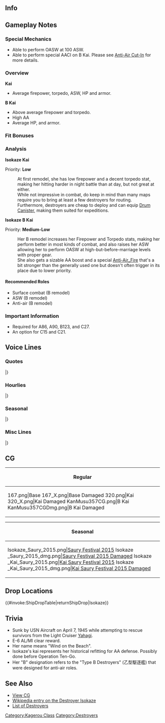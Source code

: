==Info==
{{KanmusuInfo|ID=167}}
{{KanmusuInfo|ID=167a}}
{{KanmusuInfo|ID=357}}

==Gameplay Notes==
===Special Mechanics===
* Able to perform OASW at 100 ASW.
* Able to perform special AACI on B Kai. Please see [[Anti-Air_Fire#Anti-Air_Cut-In|Anti-Air Cut-In]] for more details.

===Overview===
'''Kai'''
* Average firepower, torpedo, ASW, HP and armor.  

'''B Kai'''
* Above average firepower and torpedo.
* High AA
* Average HP, and armor.

===Fit Bonuses===
{{:{{BASEPAGENAME}}/Equipment Bonuses}}
{{clear}}

===Analysis===
'''Isokaze Kai'''

Priority: '''Low'''

:At first remodel, she has low firepower and a decent torpedo stat, making her hitting harder in night battle than at day, but not great at either.
:While not impressive in combat, do keep in mind than many maps require you to bring at least a few destroyers for routing.
:Furthermore, destroyers are cheap to deploy and can equip [[Drum Canister]], making them suited for expeditions.


'''Isokaze B Kai''' 

Priority: '''Medium-Low'''
:Her B remodel increases her Firepower and Torpedo stats, making her perform better in most kinds of combat, and also raises her ASW allowing her to perform OASW at high-but-before-marriage levels with proper gear.
:She also gets a sizable AA boost and a special [[Anti-Air_Fire]] that's a bit stronger than the generally used one but doesn't often trigger in its place due to lower priority.

====Recommended Roles====
* Surface combat (B remodel)
* ASW (B remodel)
* Anti-air (B remodel)

===Important Information===
* Required for A86, A90, B123, and C27.
* An option for C15 and C21.

==Voice Lines==
===Quotes===
{{ShipquoteHeader}}
{{ShipquoteKai
|scenario = Introduction
|origin = 陽炎型駆逐艦十二番艦、磯風。大丈夫、私が護ってあげる。
|translation = I'm the 12th ship of the Kagerou-class destroyers, Isokaze. It's alright, I'll protect you.
|audio = Isokaze-Introduction.ogg
}}
{{ShipquoteKai
|scenario = Introduction
|kai = yes
|origin = 陽炎型駆逐艦十二番艦、磯風。司令、共に進もう。心配はいらない。
|translation = I'm the 12th ship of the Kagerou-class destroyers, Isokaze. We'll move forward together Commander. You don't need to worry.
|audio = IsokazeKai-Introduction.ogg
}}
{{ShipquoteKai
|scenario = Library
|origin = 陽炎型駆逐艦十二番艦、磯風だ。
戦歴ならあの雪風にも遅れはとらぬ。数々の海戦、決戦に参加し、戦い抜いたんだ。
大和・武蔵・金剛・大鳳…彼女達の最期もこの目に焼き付いている。今度こそ…護り抜くさ。
|translation = I'm the 12th ship of the Kagerou-class destroyers, Isokaze.
I won't lose to Yukikaze in terms of combat experience. I participated in many naval battles and in that decisive battle I fought to the bitter end.<ref>[https://en.wikipedia.org/wiki/Operation_Ten-Go Operation Ten-Go] was the last major Japanese operation of the war.</ref>
Yamato, Musashi, Kongou, Taihou... I witnessed their final moments with my own eyes. This time... I'll protect them.
|audio = Isokaze-Library.ogg
}}
{{ShipquoteKai
|scenario = Secretary 1
|origin = どうした？
|translation = What's the matter?
|audio = Isokaze-Secretary_1.ogg
}}
{{ShipquoteKai
|scenario = Secretary 1
|kai3 = yes
|origin = どうした？この磯風に、なにかようか？
|translation = What is it? Is there something you want from me?
|audio = IsokazeBKai-Sec1.mp3
}}
{{ShipquoteKai
|scenario = Secretary 2
|origin = 司令…笑ってる内にやめような。
|translation = Commander... you should stop while I'm still laughing.
|audio = Isokaze-Secretary_2.ogg
}}
{{ShipquoteKai
|scenario = Secretary 2
|kai = yes
|origin = 司令…しつこいのは嫌いではないが、それはどうだろうか。
|translation = Commander... I don't dislike your persitence, but what are you doing?
|audio = IsokazeKai-Secretary_2.ogg
}}
{{ShipquoteKai
|scenario = Secretary 2
|kai3 = yes
|origin = うむ、それは興味深い。少し、浜風や浦風から聞いたやり方とは違うが。
|translation = I see, that's interesting. That's a bit different from what I heard from Hamakaze and Urakaze.
|audio = IsokazeBKai-Sec2.mp3
}}
{{ShipquoteKai
|scenario = Secretary 3
|origin = いいだろう…この磯風が相手になってやろう。たとえ司令が相手でも容赦なぞしない。
|translation = Alright then... I'll be your opponent. Even if you're my opponent I won't show any mercy.
|audio = Isokaze-Secretary_3.ogg
}}
{{ShipquoteKai
|scenario = Secretary 2
|kai3 = yes
|origin = よし、近藤司令の朝食づくりを試してみよう。ありがとう、感謝する。
|translation = Alright, you try making breakfast this time, Commander. Thank you, I appreciate it.
|audio = IsokazeBKai-Sec3.mp3
}}
{{ShipquoteKai
|scenario = Secretary Idle
|origin = 司令…第十七駆逐隊、いつでも出撃可能だ…可能だぞ。なぁ浜風…浜風？
|translation = Commander... The 17h Destroyer Division is ready to sortie anytime... We're ready... Right Hamakaze... Hamakaze?<ref>Hamakaze can be considered Isokaze's closest partner as they were together in almost every action and even sunk in the same battle.</ref>
|audio = Isokaze-Idle.ogg
}}
{{ShipquoteKai
|scenario = Secretary (Married)
|origin = 司令、しっかり食べてるか、食べないといざという時生き残れないぞ、生きることも立派な戦いだ、という訳で間宮に行こうか。
|translation = Are you eating well Commander? If you don't eat you won't survive the hard times. Fighting to live is praiseworthy. So with that, let's go to Mamiya's.
|audio = Isokaze-Secretary_Married.ogg
}}
{{ShipquoteKai
|scenario = Wedding
|origin = 司令、何だ。折り入っての相談というのは。二水戦第十七駆逐隊の編成の話か？何、違う。では浜風のやつが何か？浜風は関係ない…そうか。ん…その指輪を…この磯風に…ん、何…えっ…あ、あの…。
|translation = What is it Commander? Having a heart to heart with me. Is it about the organisation of the 19th Destroyer Division from the 2nd Torpedo Squadron? What, it's not. Then is it something about Hamakaze? It's nothing to do with her... I see. Hmm... That ring is... for me... Wh-what... Eh... Uh, ummm...
|audio = Isokaze-Wedding.ogg
}}
{{ShipquoteKai
|scenario = Player's Score
|origin = 情報収集も大切だな。
|translation = Gathering intelligence is important.
|audio = Isokaze-Looking_At_Scores.ogg
}}
{{ShipquoteKai
|scenario = Player's Score
|kai = yes
|origin = うん。情報の収集は大事だな。
|translation = Yup, Gathering intelligence is important.
|audio = IsokazeKai-Looking_At_Scores.ogg
}}
{{ShipquoteKai
|scenario = Joining the Fleet
|origin = 第十七駆逐隊磯風、推参。
|translation = 19th Destroyer Division, Isokaze. Reporting in.
|audio = Isokaze-Joining_A_Fleet.ogg
}}
{{ShipquoteKai
|scenario = Equipment 1
|origin = そうだな…改装は必要だ、頼む。
|translation = That's right... remodels are necessary. Please.
|audio = Isokaze-Equipment_1.ogg
}}
{{ShipquoteKai
|scenario = Equipment 2
|origin = ありがたい…これでまた戦える。
|translation = I'm thankful... I can continue to fight with this.
|audio = Isokaze-Equipment_2.ogg
}}
{{ShipquoteKai
|scenario = Equipment 2
|kai3 = yes
|origin = なるほどな。
|translation = I see.
|audio = IsokazeBKai-Equip2.mp3
}}
{{ShipquoteKai
|scenario = Equipment 3
|origin = 進もう。
|translation = Forwards.
|audio = Isokaze-Equipment_3.ogg
}}
{{ShipquoteKai
|scenario = Supply
|origin = 補給は大事だ。それ無くしては戦えぬ。
|translation = Supplies are important. Without them I can't fight.
|audio = Isokaze-Supply.ogg
}}
{{ShipquoteKai
|scenario = Docking (Minor Damage)
|origin = 少し埃を落としてくるぞ。
|translation = I'm going to dust myself off a little.
|audio = Isokaze-Docking_Minor.ogg
}}
{{ShipquoteKai
|scenario = Docking (Minor Damage)
|kai = yes
|origin = 少し戦場の垢を落としてくるぞ。
|translation = I need a moment to clean off this battlefield grime.
|audio = IsokazeKai-Docking_Minor.ogg
}}
{{ShipquoteKai
|scenario = Docking (Major Damage)
|origin = また戦うために下がるのだ。大丈夫、直ぐに戻るさ。
|translation = So I need to retreat again. It's fine, I'll be right back.
|audio = Isokaze-Docking_Major.ogg
}}
{{ShipquoteKai
|scenario = Docking (Major Damage)
|kai = yes
|origin = また戦うために下がるのだ。大丈夫、直ぐに戻る。心配するな。
|translation = So I need to retreat again. It's fine, I'll be right back. So don't worry.
|audio = IsokazeKai-Docking_Major.ogg
}}
{{ShipquoteKai
|scenario = Construction
|origin = 新造艦が完成だ。よかったな。
|translation = A new ship has been completed. That's great.
|audio = Isokaze-Construction.ogg
}}
{{ShipquoteKai
|scenario = Construction
|kai = yes
|origin = 新造艦が完成。戦力充実だな。
|translation = A new ship has been completed. We've bolstered our forces.
|audio = IsokazeKai-Construction.ogg
}}
{{ShipquoteKai
|scenario = Returning from Sortie
|origin = 艦隊が無事帰投したぞ。
|translation = The fleet has safely returned to port.
|audio = Isokaze-Returning_From_Sortie.ogg
}}
{{ShipquoteKai
|scenario = Starting a Sortie
|origin = この磯風が出よう。心配はいらない。
|translation = I'm moving out. Don't worry.
|audio = Isokaze-Starting_A_Sortie.ogg
}}
{{ShipquoteKai
|scenario = Starting a Sortie
|kai = yes
|origin = 磯風、抜錨する。艦隊出撃だ。
|translation = Isokaze, setting sail. The fleet is sortieing. 
|audio = IsokazeKai-Starting_A_Sortie.ogg
}}
{{ShipquoteKai
|scenario = Starting a Battle
|origin = 敵艦隊発見。全艦、突撃用意。
|translation = Enemy fleet spotted. All ships, prepare to attack.
|audio = Isokaze-Battle_Start.ogg
}}
{{ShipquoteKai
|scenario = Attack
|origin = 撃って撃って撃ちまくれ。
|translation = Fire, fire, don't let up.
|audio = Isokaze-Attack.ogg
}}
{{ShipquoteKai
|scenario = Night Battle Attack
|origin = 磯風の戦歴は伊達ではないぞ！　忘れるな！
|translation = My combat experience isn't just for show! Don't forget that!
|audio = Isokaze-Night_Attack.ogg
}}
{{ShipquoteKai
|scenario = Night Battle Attack
|kai = yes
|origin = 今の磯風の力、なめないでもらおう！
|translation = You shouldn't underestimate my current strength!
|audio = IsokazeKai-Night_Attack.ogg
}}
{{ShipquoteKai
|scenario = Night Battle
|origin = 残敵を掃射する。磯風に続け。
|translation = Let's rout the remaining enemies. Follow me.
|audio = Isokaze-Night_Battle.ogg
}}
{{ShipquoteKai
|scenario = MVP
|origin = ん…また磯風が武勲をたてたというのか。いや…この程度の働きでは何の意味もない。
|translation = Hmmm... I've increased my honours again huh. Well... this standard of performance isn't significant. 
|audio = Isokaze-MVP.ogg
}}
{{ShipquoteKai
|scenario = Minor Damage 1
|origin = ちっ…まだまだいける、嘗めるな。
|translation = Tch... I can still go on, don't underestimate me.
|audio = Isokaze-Minor_Damage_1.ogg
}}
{{ShipquoteKai
|scenario = Minor Damage 1
|kai3 = yes
|origin = ちい…この磯風が、信じられん…
|translation = Tch...I can’t believe this would happen to me...
|audio = IsokazeBKai-MinorDmg1.mp3
}}
{{ShipquoteKai
|scenario = Minor Damage 2
|origin = やるなぁ…火力が段違い。だが負けない。
|translation = Now you've done it... Such a difference in firepower. But I won't lose.
|audio = Isokaze-Minor_Damage_2.ogg
}}
{{ShipquoteKai
|scenario = Minor Damage 2
|kai = yes
|origin = くっ…しかし、まだ航行は可能だ。
|translation = Ugh... But I can still move.
|audio = IsokazeKai-Minor_Damage_2.ogg
}}
{{ShipquoteKai
|scenario = Major Damage
|origin = しまった。こんなところで航行不能になるわけにはいかない。動け、動け。
|translation = Oh no. I can't be stranded in a place like this. Move, move!<ref>She was hit by a bomb that flooded her engine room and caused her to lose all power.</ref>
|audio = Isokaze-Major_Damage.ogg
}}
{{ShipquoteKai
|scenario = Major Damage
|kai3 = yes
|origin = しれい、すまない、この磯風おいて進んでこれ。頼む。
|translation = Commander, I’m sorry, please continue on without me. I’m counting on you.
|audio = IsokazeBKai-MajorDmg.mp3
}}
{{ShipquoteKai
|scenario = Sunk
|origin = 航行不能か…皆に迷惑をかけるわけにはいかない。雪風、すまん…また頼めるか。
|translation = I'm stranded huh... I won't drag everyone down with me. Sorry Yukikaze... I have a request of you.<ref>She was scuttled by Yukikaze after being left adrift.</ref>
|audio = Isokaze-Sunk.ogg
}}
|} <references/>

{{clear}}

===Hourlies===
{{ShipquoteHeader | type = hourly}}
{{ShipquoteKai
|scenario = 00:00 
|origin = 日付が更新された。本日の時報はこの磯風が担当する。なんだ？不満でもあるのか？
|translation = The date has changed. I'll be handling the time announcements today. What? You got a problem with that?
|audio = IsokazeKai-Hourly_0000.ogg
}}
{{ShipquoteKai
|scenario = 01:00 
|origin = マルヒトマルマルだ。夜だな。
|translation = It's 0100. It's night.
|audio = IsokazeKai-Hourly_0100.ogg
}}
{{ShipquoteKai
|scenario = 02:00 
|origin = マルフタマルマルだ。夜だ。なんだ？なにか不満なのか？
|translation = It's 0200. It's night. What? You have another problem?
|audio = IsokazeKai-Hourly_0200.ogg
}}
{{ShipquoteKai
|scenario = 03:00 
|origin = マルサンマルマルだ。がっ…司令、そう難しい顔をされては困る。何が言いたい？
|translation = It's 0300. Gah... That displeased look on your face troubles me Commander. You got something to say?
|audio = IsokazeKai-Hourly_0300.ogg
}}
{{ShipquoteKai
|scenario = 04:00 
|origin = マルヨンマルマルだ。そろそろ朝だな。司令が何に不満なのか少しわかってきた、が…
|translation = It's 0400. It's nearly morning. I think I understand a little what you were displeased about Commander, but...
|audio = IsokazeKai-Hourly_0400.ogg
}}
{{ShipquoteKai
|scenario = 05:00 
|origin = マルゴーマルマル。しかし、この磯風に戦闘以外の事を期待されても。努力はするが。
|translation = 0500. But, even when I've been entrusted with non-combat things, I'll put in an effort.
|audio = IsokazeKai-Hourly_0500.ogg
}}
{{ShipquoteKai
|scenario = 06:00 
|origin = マルロクマルマルだ。朝だな。では、朝食というのを作ってみるか。なんだその目は？
|translation = It's 0600. It's morning. Now, shall I go make breakfast? What's with that look?
|audio = IsokazeKai-Hourly_0600.ogg
}}
{{ShipquoteKai
|scenario = 07:00 
|origin = マルナナマルマル。大丈夫だ。浜風にやり方は聞いてある。ほら、できたぞ。どうだ？
|translation = 0700. It's fine. Hamakaze taught me how to do it. See, it's done. How is it?
|audio = IsokazeKai-Hourly_0700.ogg
}}
{{ShipquoteKai
|scenario = 08:00 
|origin = マルハチマルマルだ。司令、どうした？腹が痛いのか？いかんな、戦闘指揮に差し障る。
|translation = It's 0800. What's wrong Commander? Do you have a stomachache? That's bad, it'll hinder your command duties.
|audio = IsokazeKai-Hourly_0800.ogg
}}
{{ShipquoteKai
|scenario = 09:00 
|origin = マルキューマルマル。司令、腹痛は治まったか？普段の鍛錬が足りないのではないか。
|translation = 0900. Is your stomachache better Commander? Are you lacking regular training?
|audio = IsokazeKai-Hourly_0900.ogg
}}
{{ShipquoteKai
|scenario = 10:00 
|origin = ヒトマルマルマルだ。よし、演習だな。第十七駆逐隊ならいつでも抜錨可能だ。
|translation = It's 1000. Right, it's time for exercises. The 19th Destroyer Division is always ready to set sail.
|audio = IsokazeKai-Hourly_1000.ogg
}}
{{ShipquoteKai
|scenario = 11:00 
|origin = ヒトヒトマルマル。昼食も任せておいてくれ。谷風から…あっ、なぜ逃げる。司令！
|translation = 1100. Leave lunch to me too. Tanikaze taught... Ah, why are you running away? Commander!
|audio = IsokazeKai-Hourly_1100.ogg
}}
{{ShipquoteKai
|scenario = 12:00 
|origin = ヒトフタマルマル。正午だ。司令、谷風がくれた戦闘配食だ。海での握り飯は格別だな。
|translation = 1200. It's noon. Here are some military rations Tanikaze gave us Commander. Having rice balls on the sea is quite special.
|audio = IsokazeKai-Hourly_1200.ogg
}}
{{ShipquoteKai
|scenario = 13:00 
|origin = ヒトサンマルマル。握り飯美味かったろ？谷風はああ見えて面倒見のいい良い奴なんだ。
|translation = 1300. The rice balls were delicious right? She might not look it, but Tanikaze is good at taking care of others. 
|audio = IsokazeKai-Hourly_1300.ogg
}}
{{ShipquoteKai
|scenario = 14:00 
|origin = ヒトヨンマルマルだ。よし、そろそろ本格的に出撃だな。我が主力艦隊を繰り出そう。
|translation = It's 1400. Alright, it's almost time to go on a real sortie. Let's dispatch the main fleet.
|audio = IsokazeKai-Hourly_1400.ogg
}}
{{ShipquoteKai
|scenario = 15:00 
|origin = ヒトゴーマルマル。おやつ？いらんいらん。余計なバルジができてしまう。
|translation = 1500. A snack? I don't need it. I'll get an unwanted bulge.
|audio = IsokazeKai-Hourly_1500.ogg
}}
{{ShipquoteKai
|scenario = 16:00 
|origin = ヒトロクマルマル。司令、手強い敵艦隊を叩こう。陣形はもちろん単縦陣。なに、輪形陣だと？わかってないな。わかってないぞ！
|translation = 1600. Let's go fight a tough enemy fleet Commnader. Of course we'll be in line ahead. What, diamond formation? You don't understand, you just don't understand.
|audio = IsokazeKai-Hourly_1600.ogg
}}
{{ShipquoteKai
|scenario = 17:00 
|origin = ヒトナナマルマル。司令、そろそろ日が暮れるな。あっという間だな。一日も。
|translation = 1700. The day is almost over. The day just flew by.
|audio = IsokazeKai-Hourly_1700.ogg
}}
{{ShipquoteKai
|scenario = 18:00 
|origin = ヒトハチマルマルだ。司令、夕しょｋ… なぜ逃げる？大丈夫、浦風が助っ人に来てくれる。
|translation = 1800. Commander, dinner... Why are you running away? It's fine, Urakaze will be helping me.
|audio = IsokazeKai-Hourly_1800.ogg
}}
{{ShipquoteKai
|scenario = 19:00 
|origin = ヒトキューマルマル。す、少し時間はかかったが夕食の用意ができたぞ。司令、どうだ？
|translation = 1900. I-it took a while, but dinner is ready. How is it Commander?
|audio = IsokazeKai-Hourly_1900.ogg
}}
{{ShipquoteKai
|scenario = 20:00 
|origin = フタマルマルマル。その茶碗蒸しも浦風が。あっ、その焼き魚こそこの磯風が。美味いか？
|translation = 2299, That chawanmushi was made by Urakaze. Ah, that grilled fish was made by me. Is it delicious?
|audio = IsokazeKai-Hourly_2000.ogg
}}
{{ShipquoteKai
|scenario = 21:00 
|origin = フタヒトマルマル。浦風が来てくれて助かった…料理というのは難しいものだな。
|translation = 2100. Thank goodness Urakaze came to help... Cooking is hard.
|audio = IsokazeKai-Hourly_2100.ogg
}}
{{ShipquoteKai
|scenario = 22:00 
|origin = フタフタマルマルだ。もうこんな時間か。よし、夜戦演習だな。第十七駆逐隊、集結だ！
|translation = 2200. It's aready this time. Alright, time for night battle exercises. 19th Destroyer Division, assemble!
|audio = IsokazeKai-Hourly_2200.ogg
}}
{{ShipquoteKai
|scenario = 23:00 
|origin = フタサンマルマル。司令、本日も一日お疲れだった。明日もよい日だといいな。
|translation = 2300. Thank you for your hard work today Commander. I hope tomorrow is a good day too.
|audio = IsokazeKai-Hourly_2300.ogg
}}
|} <references/>

{{clear}}

===Seasonal===
{{SeasonalHeaderOld}}
{{SeasonalQuote
|scenario = [[Seasonal/Saury_2015|Saury Festival 2015]]
|origin = 司令、すまない。忘れてくれ。
|translation =	Sorry, Commander. Please forget that.
|audio = Isokaze_Saury_2015_Secretary.ogg
|notes =
}}
{{SeasonalQuote
|scenario = [[Seasonal/Third_Anniversary|3rd Anniversary]]
|origin = 司令、艦隊は三周年を迎えたそうだな。この磯風も誇らしいぞ。よし、記念の夜間訓練でも始めようか。手加減はせんぞ。
|translation =	The 3rd Anniversary is here, Commander. I’m proud of this. Alright, let’s start with the anniversary night training. I won’t hold back.
|audio = Isokaze_3rd_Anniversary_Sec1.mp3
|notes = 
}}
{{SeasonalQuote
|scenario = [[Seasonal/Rainy_Season_2016|Rainy Season 2016]]
|origin = 雨か。梅雨だからな。いや、雨も悪くない、心が落ち着くだろ…。この季節は、嫌いでは無いぞ。
|translation =	It’s raining. Must be the rainy season. No, I don’t mind the rain, it comforts me… I don’t dislike this season.
|audio = Isokaze_Rainy_Season_2016_Sec1.mp3
|notes = 
}}
{{SeasonalQuote
|scenario = [[Seasonal/Autumn_2016|Autumn 2016]]
|origin = 秋か。また、あの季節が来るのだな。よし、いいだろう。練度を上げたこの磯風の力、見せてやろう。サンマでも何でも、焼いてやるさ！
|translation =	It’s autumn. It’s that season again. Alright then. I’ll show you how much better I’ve gotten. Be it saury or anything else, I’ll grill it!
|audio = Isokaze_Autumn_2016_Sec1.mp3
|notes = 
}}
{{SeasonalQuote
|scenario = [[Seasonal/Saury_2016|Saury Festival 2016]]
|origin = ヴヘェ…いや、秋刀魚はな、こうやって、丁寧に焼きあげて…。おかしい…おかしいぞ…浦風から聞いていたのと、なにか…違う…
|translation =	*cough* …Well, if I grilled the saury carefully like this… Strange… very strange… Urakaze told me to do it like this but something… is wrong…
|audio = Isokaze_Sec1_Saury_2015.mp3
|notes = 
}}
{{SeasonalQuote
|scenario = [[Seasonal/Autumn_2016|Autumn 2016]]
|origin = 来年こそは秋刀魚もしっかり焼けるよう。鍛錬を積んでおこう…。戦闘は誰にも遅れをとるつもりはないが、食の技術も…大切だ。
|translation =	I’ll be sure to grill the saury properly next year. I’ll keep practicing… I won’t lose to anyone in battle but, cooking skills are also… important.
|audio = Isokaze_Late_Autumn_2017_Sec1.mp3
|notes = 
}}
{{SeasonalQuote
|scenario = [[Seasonal/Christmas_2016|Christmas 2016]]
|origin = ふむ、これがクリスマスというやつか。賑やかだな。悪くない。谷風の奴も張り切っているな…どれ、ケーキとやらを頂くか。う、美味いな！
|translation =	Hmm, so this is Christmas. It’s lively. It’s not bad. Tanikaze is really enjoying herself… Let me try some cake. I-it’s delicious!
|audio = Isokaze_Christmas_2016_Sec1.mp3
|notes = 
}}
{{SeasonalQuote
|scenario = [[Seasonal/End_of_Year_2016|End of Year 2016]]
|origin = 大鳳よ、何をのんびりしている？時は師走。艦隊は全力上げて大掃除を展開中だ。さぁ、ドックはほうきだけ頼むぞ。うむ、頼む。
|translation = Why are you doing nothing, Taihou? It’s the end of the year. The whole fleet is mobilising for spring cleaning. Now, I’m counting on you to sweep the docks. Yup, I’ll leave it to you.
|audio = Isokaze_End_Of_Year_2016_Sec1.mp3
|notes = 
}}
{{SeasonalQuote
|scenario = [[Seasonal/Setsubun_2017|Setsubun 2017]]
|origin = 節分か。いや、こういった行事は嫌いではない。我が第十七駆逐隊が投げる鬼役は誰だ？おほ、そうか。よし、十七駆、全力で参る！
|translation =	It’s Setsubun. Well, I don’t dislike these sorts of events. Who is playing the Oni for the 19th Destroyer Division? Oho, I see. Alright, DesDiv19, forwards at full force!
|audio = Isokaze_Setsubun_2017.mp3
|notes = 
}}
{{SeasonalQuote
|scenario = [[Seasonal/White_Day_2017|White Day 2017]]
|origin = 司令、これは何だ？お返しだと？何のだ？あぁ、あの時の缶詰の…義理堅いな。ありがとう、貰っておこうか。
|translation =	What is this, Commander? A return gift? For what? Ah, for that canned food I gave you… You’re pretty dutiful. Thank you, I accept.
|audio = Isokaze_White_Day_2017.mp3
|notes = 
}}
{{SeasonalQuote
|scenario = [[Seasonal/Fourth_Anniversary|4th Anniversary]]
|origin = 司令、我が艦隊は、四周年を迎えたそうだ。磯風も嬉しく思う。…よし、記念の突入訓練を実施しよう。陣形はもちろん、単縦陣だ！
|translation =	Our fleet has reached it’s 4th Anniversary, Commander. I feel happy about it… Alright, let’s have a celebratory assault training. The formation will be… line ahead of course!
|audio = Isokaze_4th_Anniversary_Sec1_2017.mp3
|notes = 
}}
{{SeasonalQuote
|scenario = [[Seasonal/Early_Summer_2017|Early Summer 2017]]
|origin = 司令、なんだその目は？えぇ、この夏は海に？海なら毎日出ているが…えぇ、水着？なんだその兵装は？新型の電探が何かが？
|translation =	What’s with that look, Commander? Eh, head to the sea this summer? But we head out to sea every day… Eh, in a swimsuit? What kind of equipment is that? Is it a new model of radar?
|audio = Isokaze_Sec1_Summer_2017.mp3
|notes = 
}}
{{SeasonalQuote
|scenario = [[Seasonal/Late_Autumn_2017|Late Autumn 2017]]
|origin = 来年こそは、秋刀魚もしっかり焼けるよう。鍛錬を積んでおこう。戦闘は誰にもおくれおとるつもりはないが…食堂の技術も、大切だ。
|translation =	I’ll make sure to grill the saury properly next year. I’ll go practice a lot. I don’t intend to lose to anyone in battle but… cooking skills are important too.
|audio = Isokaze_Late_Autumn_2017_Sec1.mp3
|notes = 
}}
{{SeasonalQuote
|scenario = [[Seasonal/Fifth_Anniversary|5th Anniversary]]
|origin = 司令、今日という日を過ごせて、この磯風、誇りに思う。大丈夫だ、この磯風、ずっとともにある。
|translation =	I’m proud that you’d spend today with me, Commander. Don’t worry, I’ll always be with you.
|audio = Isokaze_5th_Anniversary_Sec1.mp3
|notes = 
}}
|}<references/>

{{clear}}

===Misc Lines===
{{SeasonalHeaderOld}}
{{SeasonalQuote
|scenario = [[Seasonal/Final_Battle|Homecoming 2018]]
|origin = 寒いな…あぁ、雪か。よし、こんなときは北方海域、寒冷地での作戦訓練に最適だな。第十七駆逐隊、集合だ。なぜ誰も来ない？
|translation =	It’s cold… Ah, it’s snowing. Alright, this is the perfect time for training operations in the North. 17th Destroyer Division, assemble. Why isn’t anyone coming?
|audio = Isokaze_Homecoming_2018_Sec3.mp3
|notes = Secretary 3
}}
|}<references/>

{{clear}}

==CG==
{| class="mw-collapsible mw-collapsed wikitable" style="width: 100%;"
!Regular
|-
|<gallery>
167.png|Base
167_X.png|Base Damaged
320.png|Kai
320_X.png|Kai Damaged
KanMusu357CG.png|B Kai
KanMusu357CGDmg.png|B Kai Damaged
</gallery>
|}

{| class="mw-collapsible mw-collapsed wikitable" style="width: 100%;"
!Seasonal
|-
|<gallery>
Isokaze_Saury_2015.png|[[ Seasonal/Saury_2015|Saury Festival 2015]]
Isokaze _Saury_2015_dmg.png|[[ Seasonal/Saury_2015|Saury Festival 2015 Damaged]]
Isokaze _Kai_Saury_2015.png|[[ Seasonal/Saury_2015|Kai Saury Festival 2015]]
Isokaze _Kai_Saury_2015_dmg.png|[[ Seasonal/Saury_2015|Kai Saury Festival 2015 Damaged]]
</gallery>
|}

==Drop Locations==
{{#invoke:ShipDropTable|returnShipDrop|Isokaze}}

==Trivia==
* Sunk by USN Aircraft on April 7, 1945 while attempting to rescue survivors from the Light Cruiser [[Yahagi]].
* E-6 AL/MI clear reward.
* Her name means "Wind on the Beach".
* Isokaze's kai represents her historical refitting for AA defense. Possibly done before Operation Ten-Go.
* Her "B" designation refers to the "Type B Destroyers" (乙型駆逐艦) that were designed for anti-air roles.

==See Also==
*[[{{PAGENAMEE}}/Gallery|View {{PAGENAME}} CG]]
*[[wikipedia:Japanese_destroyer_Isokaze_(1939)|Wikipedia entry on the Destroyer Isokaze]]
*[[EliteDD|List of Destroyers]]
{{Shiplist}}
[[Category:Kagerou Class]]
[[Category:Destroyers]]